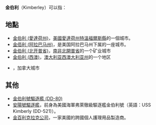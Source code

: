 '''金伯利'''（Kimberley）可以指：

== 地點 ==
* [[金伯利_(愛達荷州)|金伯利 (愛達荷州)]]，[[美國|美國]][[愛達荷州|愛達荷州]][[特溫福爾斯縣|特溫福爾斯縣]]的一個城市。
* [[金佰利_(阿拉巴马州)|金佰利 (阿拉巴马州)]]，是美国阿拉巴马州下属的一座城市。
* [[金伯利_(北开普省)|金伯利 (北开普省)]]，[[南非|南非]][[北開普省|北開普省]]的一个矿业城市
* [[金伯利_(西澳)|金伯利 (西澳)]]，[[澳大利亚|澳大利亚]][[西澳大利亚州|西澳大利亚州]]的一个地区
* {{tsl|en|Kimberley, British Columbia|金伯利 (英屬哥倫比亞)}}，加拿大城市

== 其他 ==
* [[金伯利號驅逐艦_(DD-80)|金伯利號驅逐艦 (DD-80)]]
* [[安陽號驅逐艦|安陽號驅逐艦]]，前身為美國海軍弗萊徹級驅逐艦金伯利號（英語：USS Kimberly (DD-521)）。
* [[金百利克拉克公司|金百利克拉克公司]]，一家美國的跨國個人護理用品製造商。

{{geodis|K}}